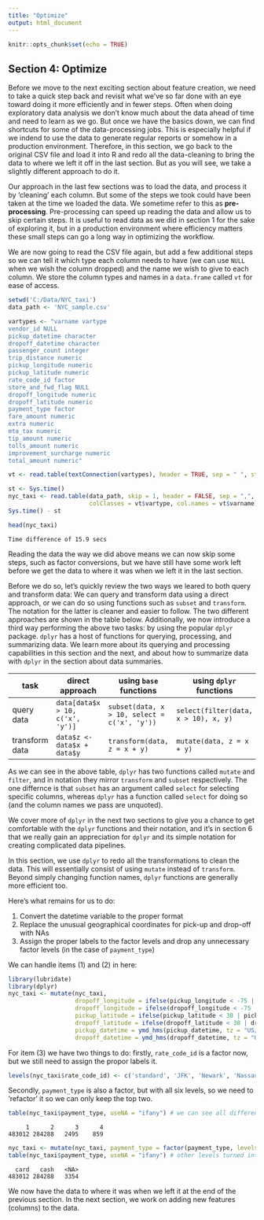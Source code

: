 ```yaml
---
title: "Optimize"
output: html_document
---
```


```r
knitr::opts_chunk$set(echo = TRUE)
```

## Section 4: Optimize

Before we move to the next exciting section about feature creation, we need to take a quick step back and revisit what we've so far done with an eye toward doing it more efficiently and in fewer steps. Often when doing exploratory data analysis we don't know much about the data ahead of time and need to learn as we go. But once we have the basics down, we can find shortcuts for some of the data-processing jobs. This is especially helpful if we indend to use the data to generate regular reports or somehow in a production environment. Therefore, in this section, we go back to the original CSV file and load it into R and redo all the data-cleaning to bring the data to where we left it off in the last section. But as you will see, we take a slightly different approach to do it.

Our approach in the last few sections was to load the data, and process it by 'cleaning' each column.  But some of the steps we took could have been taken at the time we loaded the data. We sometime refer to this as **pre-processing**. Pre-processing can speed up reading the data and allow us to skip certain steps. It is useful to read data as we did in section 1 for the sake of exploring it, but in a production environment where efficiency matters these small steps can go a long way in optimizing the workflow.

We are now going to read the CSV file again, but add a few additional steps so we can tell it which type each column needs to have (we can use `NULL` when we wish the column dropped) and the name we wish to give to each column. We store the column types and names in a `data.frame` called `vt` for ease of access.


```r
setwd('C:/Data/NYC_taxi')
data_path <- 'NYC_sample.csv'

vartypes <- "varname vartype
vendor_id NULL
pickup_datetime character
dropoff_datetime character
passenger_count integer
trip_distance numeric
pickup_longitude numeric
pickup_latitude numeric
rate_code_id factor
store_and_fwd_flag NULL
dropoff_longitude numeric
dropoff_latitude numeric
payment_type factor
fare_amount numeric
extra numeric
mta_tax numeric
tip_amount numeric
tolls_amount numeric
improvement_surcharge numeric
total_amount numeric"

vt <- read.table(textConnection(vartypes), header = TRUE, sep = " ", stringsAsFactors = FALSE)

st <- Sys.time()
nyc_taxi <- read.table(data_path, skip = 1, header = FALSE, sep = ",", 
                       colClasses = vt$vartype, col.names = vt$varname)
Sys.time() - st

head(nyc_taxi)
```




    Time difference of 15.9 secs






Reading the data the way we did above means we can now skip some steps, such as factor conversions, but we have still have some work left before we get the data to where it was when we left it in the last section.

Before we do so, let's quickly review the two ways we leared to both query and transform data: We can query and transform data using a direct approach, or we can do so using functions such as `subset` and `transform`. The notation for the latter is cleaner and easier to follow. The two different approaches are shown in the table below. Additionally, we now introduce a third way performing the above two tasks: by using the popular `dplyr` package. `dplyr` has a host of functions for querying, processing, and summarizing data. We learn more about its querying and processing capabilities in this section and the next, and about how to summarize data with `dplyr` in the section about data summaries.

| task           | direct approach                  | using `base` functions                       | using `dplyr` functions              |
|----------------|----------------------------------|----------------------------------------------|--------------------------------------|
| query data     | `data[data$x > 10, c('x', 'y')]` | `subset(data, x > 10, select = c('x', 'y'))` | `select(filter(data, x > 10), x, y)` |
| transform data | `data$z <- data$x + data$y`      | `transform(data, z = x + y)`                 | `mutate(data, z = x + y)`            |

As we can see in the above table, `dplyr` has two functions called `mutate` and `filter`, and in notation they  mirror `transform` and `subset` respectively. The one differnce is that `subset` has an argument called `select` for selecting specific columns, whereas `dplyr` has a function called `select` for doing so (and the column names we pass are unquoted). 

We cover more of `dplyr` in the next two sections to give you a chance to get comfortable with the `dplyr` functions and their notation, and it's in section 6 that we really gain an appreciation for `dplyr` and its simple notation for creating complicated data pipelines.

In this section, we use `dplyr` to redo all the transformations to clean the data. This will essentially consist of using `mutate` instead of `transform`. Beyond simply changing function names, `dplyr` functions are generally more efficient too.

Here's what remains for us to do:

  1. Convert the datetime variable to the proper format
  2. Replace the unusual geographical coordinates for pick-up and drop-off with NAs
  3. Assign the proper labels to the factor levels and drop any unnecessary factor levels (in the case of `payment_type`)

We can handle items (1) and (2) in here:


```r
library(lubridate)
library(dplyr)
nyc_taxi <- mutate(nyc_taxi, 
                   dropoff_longitude = ifelse(pickup_longitude < -75 | pickup_longitude > -73, NA, dropoff_longitude),
                   dropoff_longitude = ifelse(dropoff_longitude < -75 | dropoff_longitude > -73, NA, dropoff_longitude),
                   pickup_latitude = ifelse(pickup_latitude < 38 | pickup_latitude > 41, NA, pickup_latitude),
                   dropoff_latitude = ifelse(dropoff_latitude < 38 | dropoff_latitude > 41, NA, dropoff_latitude),
                   pickup_datetime = ymd_hms(pickup_datetime, tz = "US/Eastern"),
                   dropoff_datetime = ymd_hms(dropoff_datetime, tz = "US/Eastern"))
```

For item (3) we have two things to do: firstly, `rate_code_id` is a factor now, but we still need to assign the propor labels it.


```r
levels(nyc_taxi$rate_code_id) <- c('standard', 'JFK', 'Newark', 'Nassau or Westchester', 'negotiated', 'group ride', 'n/a')
```

Secondly, `payment_type` is also a factor, but with all six levels, so we need to 'refactor' it so we can only keep the top two.


```r
table(nyc_taxi$payment_type, useNA = "ifany") # we can see all different payment types
```




    
         1      2      3      4 
    483012 284288   2495    859 




```r
nyc_taxi <- mutate(nyc_taxi, payment_type = factor(payment_type, levels = 1:2, labels = c('card', 'cash')))
table(nyc_taxi$payment_type, useNA = "ifany") # other levels turned into NAs
```




    
      card   cash   <NA> 
    483012 284288   3354 



We now have the data to where it was when we left it at the end of the previous section. In the next section, we work on adding new features (columns) to the data.